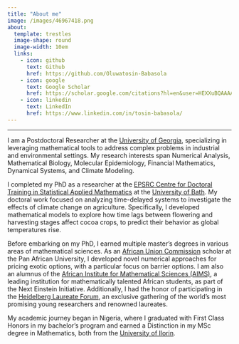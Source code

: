 ```yaml
---
title: "About me"
image: /images/46967418.png
about: 
  template: trestles
  image-shape: round
  image-width: 10em
  links:
    - icon: github
      text: Github
      href: https://github.com/Oluwatosin-Babasola
    - icon: google
      text: Google Scholar
      href: https://scholar.google.com/citations?hl=en&user=HEXXuBQAAAAJ&view_op=list_works&authuser=1&sortby=pubdate
    - icon: linkedin
      text: LinkedIn
      href: https://www.linkedin.com/in/tosin-babasola/
---
```


------------------------------------------------------------------------

I am a Postdoctoral Researcher at the [University of Georgia](https://www.uga.edu), specializing in leveraging mathematical tools to address complex problems in industrial and environmental settings. My research interests span Numerical Analysis, Mathematical Biology, Molecular Epidemiology, Financial Mathematics, Dynamical Systems, and Climate Modeling.

I completed my PhD as a researcher at the [EPSRC Centre for Doctoral Training in Statistical Applied Mathematics](https://www.samba.ac.uk) at the [University of Bath](https://www.bath.ac.uk). My doctoral work focused on analyzing time-delayed systems to investigate the effects of climate change on agriculture. Specifically, I developed mathematical models to explore how time lags between flowering and harvesting stages affect cocoa crops, to predict their behavior as global temperatures rise.

Before embarking on my PhD, I earned multiple master’s degrees in various areas of mathematical sciences. As an [African Union Commission](https://www.au.int/en/directorates/education) scholar at the Pan African University, I developed novel numerical approaches for pricing exotic options, with a particular focus on barrier options. I am also an alumnus of the [African Institute for Mathematical Sciences (AIMS)](https://www.aims.ac.za/about-aims-south-africa), a leading institution for mathematically talented African students, as part of the Next Einstein Initiative. Additionally, I had the honor of participating in the [Heidelberg Laureate Forum](https://www.Heidelberg-Laureate-Forum.org/about-us/), an exclusive gathering of the world's most promising young researchers and renowned laureates.

My academic journey began in Nigeria, where I graduated with First Class Honors in my bachelor’s program and earned a Distinction in my MSc degree in Mathematics, both from the [University of Ilorin](unilorin.edu.ng/about-us/our-core-values).
